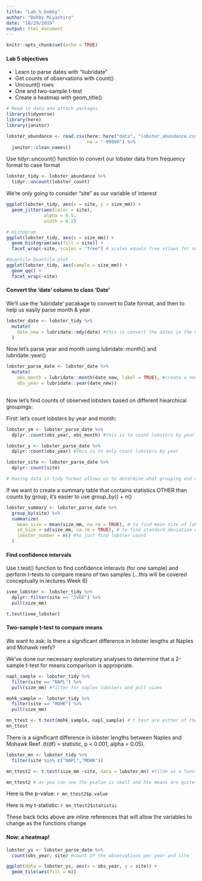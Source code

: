 ```yaml
---
title: "Lab_5_bobby"
author: "Bobby Miyashiro"
date: "10/29/2019"
output: html_document
---
```


```r
knitr::opts_chunk$set(echo = TRUE)
```

#### Lab 5 objectives

- Learn to parse dates with "liubridate"
- Get counts of observations with count()
- Uncount() rows
- One and two-sample t-test
- Create a heatmap with geom_title()

```r

# Read in data and attach packages
library(tidyverse)
library(here)
library(janitor)

lobster_abundance <- read.csv(here::here("data", "lobster_abundance.csv"),
                              na = "-99999") %>% 
  janitor::clean_names()

```

Use tidyr::uncount() function to convert our lobster data from frequency format to case format

```r
lobster_tidy <- lobster_abundance %>% 
  tidyr::uncount(lobster_count)
```

We're only going to consider "site" as our variable of interest

```r

ggplot(lobster_tidy, aes(x = site, y = size_mm)) + 
  geom_jitter(aes(color = site),
              alpha = 0.5,
              width = 0.2)

# Histogram
ggplot(lobster_tidy, aes(x = size_mm)) +
  geom_histogram(aes(fill = site)) +
  facet_wrap(~site, scales = "free") # scales equals free allows for scales to be independent for each site

#Quantile Quantile plot
ggplot(lobster_tidy, aes(sample = size_mm)) +
  geom_qq() +
  facet_wrap(~site)
```

#### Convert the 'date' column to class 'Date'

We'll use the 'lubridate' pacakage to convert to Date format, and then to help us easily parse month & year

```r

lobster_date <- lobster_tidy %>% 
  mutate(
    date_new = lubridate::mdy(date) #this is convert the dates in the date column to a new class that is unambigous of the date
  )
```

Now let's parse year and month using lubridate::month() and lubridate::year()

```r

lobster_parse_date <- lobster_date %>% 
  mutate(
    obs_month = lubridate::month(date_new, label = TRUE), #create a new column of only the month from the date_new column, label = TRUE changes the month number to the month name. Lubridate month knows that the months should be ordered.
    obs_year = lubridate::year(date_new))
    
```

Now let's find counts of observed lobsters based on different hiearchical groupings:

First: let's count lobsters by year and month:

```r
lobster_ym <- lobster_parse_date %>% 
  dplyr::count(obs_year, obs_month) #this is to count lobsters by year and month

lobster_y <- lobster_parse_date %>% 
  dplyr::count(obs_year) #this is to only count lobsters by year

lobster_site <- lobster_parse_date %>% 
  dplyr::count(site)

# Having data in tidy format allows us to determine what grouping and counts are important (that's why we use "uncount" earlier)
```

If we want to create a summary table that contains statistics OTHER than counts by group, it's easier to use group_by() + n()

```r
lobster_summary <- lobster_parse_date %>% 
  group_by(site) %>% 
  summarize(
    mean_size = mean(size_mm, na.rm = TRUE), # to find mean size of lobsters
    sd_Size = sd(size_mm, na.rm = TRUE), # to find standard deviation of size
    lobster_number = n() #to just find lobster count
  )
```

#### Find confidence intervals

Use t.test() function to find confidence interavls (for one sample) and perform t-tests to compare means of two samples (...this will be covered conceptually in lectures Week 6)

```r
ivee_lobster <- lobster_tidy %>% 
  dplyr::filter(site == "IVEE") %>% 
  pull(size_mm)

t.test(ivee_lobster)

```

#### Two-sample t-test to compare means

We want to ask: Is there a significant difference in lobster lengths at Naples and Mohawk reefs?

We've done our necessary exploratory analyses to determine that a 2-sample t-test for means comparison is appropriate.

```r

napl_sample <- lobster_tidy %>% 
  filter(site == "NAPL") %>% 
  pull(size_mm) #filter for naples lobsters and pull sizes

mohk_sample <- lobster_tidy %>% 
  filter(site == "MOHK") %>% 
  pull(size_mm)

mn_ttest <- t.test(mohk_sample, napl_sample) # t test are either of these significantly different in either direction.
mn_ttest
```

There is a significant difference in lobster lengths between Naples and Mohawk Reef. (t(df) = statistic, p < 0.001, alpha = 0.05).

```r
lobster_mn <- lobster_tidy %>% 
  filter(site %in% c("NAPL","MOHK"))

mn_ttest2 <- t.test(size_mm ~site, data = lobster_mn) #tilde as a function of the different levels of the site column

mn_ttest2 # as you can see the pvalue is small and hte means are quite different, can say that they're two different populations, not just by chance.
```

Here is the p-value: `r mn_ttest2$p.value`

Here is my t-statistic: `r mn_ttest2$statistic`

These back ticks above are inline references that will allow the variables to change as the functions change

#### Now: a heatmap!

```r
lobster_ys <- lobster_parse_date %>%
  count(obs_year, site) #count of the observations per year and site

ggplot(data = lobster_ys, aes(x = obs_year, y = site)) +
  geom_tile(aes(fill = n))
  
```

